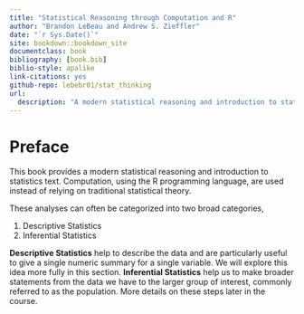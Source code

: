 ```yaml
--- 
title: "Statistical Reasoning through Computation and R"
author: "Brandon LeBeau and Andrew S. Zieffler"
date: "`r Sys.Date()`"
site: bookdown::bookdown_site
documentclass: book
bibliography: [book.bib]
biblio-style: apalike
link-citations: yes
github-repo: lebebr01/stat_thinking
url: 
  description: "A modern statistical reasoning and introduction to statistics text using computation and R."
---
```

  
# Preface {-}
  
This book provides a modern statistical reasoning and introduction to statistics text. Computation, using the R programming language, are used instead of relying on traditional statistical theory.

These analyses can often be categorized into two broad categories,

1. Descriptive Statistics
2. Inferential Statistics

**Descriptive Statistics** help to describe the data and are particularly useful to give a single numeric summary for a single variable. We will explore this idea more fully in this section.
**Inferential Statistics** help us to make broader statements from the data we have to the larger group of interest, commonly referred to as the population. More details on these steps later in the course.


